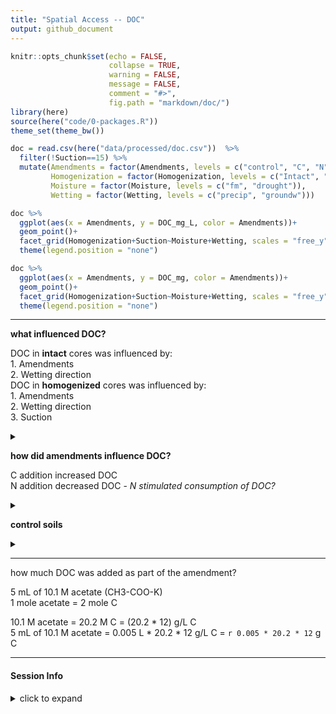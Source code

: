```yaml
---
title: "Spatial Access -- DOC"
output: github_document
---
```


```r
knitr::opts_chunk$set(echo = FALSE,
                      collapse = TRUE,
                      warning = FALSE,
                      message = FALSE,
                      comment = "#>",
                      fig.path = "markdown/doc/")
library(here)
source(here("code/0-packages.R"))
theme_set(theme_bw())
```

```r
doc = read.csv(here("data/processed/doc.csv"))  %>% 
  filter(!Suction==15) %>% 
  mutate(Amendments = factor(Amendments, levels = c("control", "C", "N")),
         Homogenization = factor(Homogenization, levels = c("Intact", "Homogenized")),
         Moisture = factor(Moisture, levels = c("fm", "drought")),
         Wetting = factor(Wetting, levels = c("precip", "groundw")))
```

```r
doc %>% 
  ggplot(aes(x = Amendments, y = DOC_mg_L, color = Amendments))+
  geom_point()+
  facet_grid(Homogenization+Suction~Moisture+Wetting, scales = "free_y")+
  theme(legend.position = "none")

doc %>% 
  ggplot(aes(x = Amendments, y = DOC_mg, color = Amendments))+
  geom_point()+
  facet_grid(Homogenization+Suction~Moisture+Wetting, scales = "free_y")+
  theme(legend.position = "none")
```

---

**what influenced DOC?**  

DOC in **intact** cores was influenced by:  
1. Amendments  
2. Wetting direction  
DOC in **homogenized** cores was influenced by:  
1. Amendments  
2. Wetting direction  
3. Suction  

<details>
  <summary> </summary>
```r
summary(aov(DOC_mg ~ Amendments*Suction*Moisture*Wetting,
              data = doc %>% filter(Homogenization=="Intact")))

summary(aov(DOC_mg ~ Amendments*Suction*Moisture*Wetting,
              data = doc %>% filter(Homogenization=="Homogenized")))

```
</details>  


**how did amendments influence DOC?**  

C addition increased DOC  
N addition decreased DOC - *N stimulated consumption of DOC?*  

<details>
  <summary> </summary>
```r
## both C and N
aov1 = aov(DOC_mg ~ Amendments, data = doc); summary(aov1)
h1 = agricolae::HSD.test(aov1, "Amendments"); h1$groups

#DescTools::DunnettTest(DOC_mg ~ Amendments, data = doc, control="control")

## excluding C
aov2 = aov(DOC_mg ~ Amendments, data = doc %>% filter(!Amendments=="C")); summary(aov2)
h2 = agricolae::HSD.test(aov1, "Amendments"); h2$groups

##

# l = nlme::lme(DOC_mg ~ Amendments*Suction*Moisture*Wetting, random = ~1|CORE, 
#               data = doc %>% filter(Homogenization=="Intact"), na.action = na.omit)
# anova(l)


```

</details>

**control soils**  


<details>
  <summary> </summary>
```r
doc_control = doc %>% filter(Amendments=="control")

summary(aov(DOC_mg ~ Suction*Moisture,
              data = doc_control %>% filter(Homogenization=="Intact")),
        na.action=na.omit)


```

</details>
---

how much DOC was added as part of the amendment?

5 mL of 10.1 M acetate (CH3-COO-K)  
1 mole acetate = 2 mole C

10.1 M acetate = 20.2 M C = (20.2 * 12) g/L C  
5 mL of 10.1 M acetate = 0.005 L * 20.2 * 12 g/L C = `r 0.005 * 20.2 * 12` g C

---
#### Session Info

<details>
  <summary>click to expand</summary>
  
  
Date run: `r Sys.Date()`

```r
sessionInfo()
```

</details>
